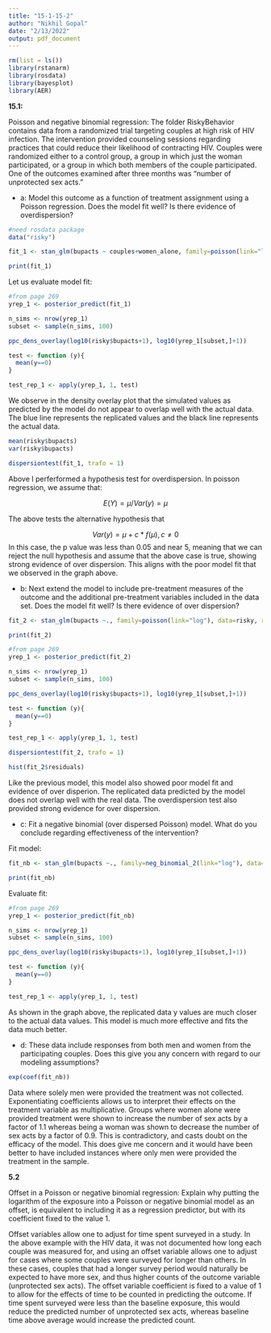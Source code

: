 ---
title: "15-1-15-2"
author: "Nikhil Gopal"
date: "2/13/2022"
output: pdf_document
---

```{r, message=FALSE, warning=FALSE}
rm(list = ls())
library(rstanarm)
library(rosdata)
library(bayesplot)
library(AER)
```


**15.1:**

Poisson and negative binomial regression: The folder RiskyBehavior contains data from a
randomized trial targeting couples at high risk of HIV infection. The intervention provided
counseling sessions regarding practices that could reduce their likelihood of contracting HIV. Couples were randomized either to a control group, a group in which just the woman participated, or a group in which both members of the couple participated. One of the outcomes examined after three months was “number of unprotected sex acts.”

+ a: Model this outcome as a function of treatment assignment using a Poisson regression. Does the model fit well? Is there evidence of overdispersion?

```{r}
#need rosdata package
data("risky")

fit_1 <- stan_glm(bupacts ~ couples+women_alone, family=poisson(link="log"), data=risky, refresh = 0)

print(fit_1)
```

Let us evaluate model fit:

```{r}
#from page 269
yrep_1 <- posterior_predict(fit_1)

n_sims <- nrow(yrep_1)
subset <- sample(n_sims, 100)

ppc_dens_overlay(log10(risky$bupacts+1), log10(yrep_1[subset,]+1))

test <- function (y){
  mean(y==0)
}

test_rep_1 <- apply(yrep_1, 1, test)

```



We observe in the density overlay plot that the simulated values as predicted by the model do not appear to overlap well with the actual data. The blue line represents the replicated values and the black line represents the actual data. 

```{r}

mean(risky$bupacts)
var(risky$bupacts)

dispersiontest(fit_1, trafo = 1)
```


Above I perferformed a hypothesis test for overdispersion. In poisson regression, we assume that: 

$$E(Y) = \mu / Var(y) = \mu$$

The above tests the alternative hypothesis that

$$Var(y) = \mu + c * f(\mu), c \neq 0$$
In this case, the p value was less than 0.05 and near 5, meaning that we can reject the null hypothesis and assume that the above case is true, showing strong evidence of over dispersion. This aligns with the poor model fit that we observed in the graph above.



+ b: Next extend the model to include pre-treatment measures of the outcome and the additional pre-treatment variables included in the data set. Does the model fit well? Is there evidence of over dispersion?

```{r}

fit_2 <- stan_glm(bupacts ~., family=poisson(link="log"), data=risky, refresh = 0)

print(fit_2)
```

```{r}
#from page 269
yrep_1 <- posterior_predict(fit_2)

n_sims <- nrow(yrep_1)
subset <- sample(n_sims, 100)

ppc_dens_overlay(log10(risky$bupacts+1), log10(yrep_1[subset,]+1))

test <- function (y){
  mean(y==0)
}

test_rep_1 <- apply(yrep_1, 1, test)

```

```{r}

dispersiontest(fit_2, trafo = 1)

hist(fit_2$residuals)
```

Like the previous model, this model also showed poor model fit and evidence of over disperion. The replicated data predicted by the model does not overlap well with the real data. The overdispersion test also provided strong evidence for over dispersion.


+ c: Fit a negative binomial (over dispersed Poisson) model. What do you conclude regarding effectiveness of the intervention?


Fit model:

```{r}
fit_nb <- stan_glm(bupacts ~., family=neg_binomial_2(link="log"), data=risky, refresh = 0)

print(fit_nb)
```

Evaluate fit:

```{r}
#from page 269
yrep_1 <- posterior_predict(fit_nb)

n_sims <- nrow(yrep_1)
subset <- sample(n_sims, 100)

ppc_dens_overlay(log10(risky$bupacts+1), log10(yrep_1[subset,]+1))

test <- function (y){
  mean(y==0)
}

test_rep_1 <- apply(yrep_1, 1, test)

```

As shown in the graph above, the replicated data y values are much closer to the actual data values. This model is much more effective and fits the data much better.


+ d: These data include responses from both men and women from the participating couples. Does this give you any concern with regard to our modeling assumptions?

```{r}
exp(coef(fit_nb))
```
Data where solely men were provided the treatment was not collected. Exponentiating coefficients allows us to interpret their effects on the treatment variable as multiplicative. Groups where women alone were provided treatment were shown to increase the number of sex acts by a factor of 1.1 whereas being a woman was shown to decrease the number of sex acts by a factor of 0.9. This is contradictory, and casts doubt on the efficacy of the model. This does give me concern and it would have been better to have included instances where only men were provided the treatment in the sample.


**5.2**

Offset in a Poisson or negative binomial regression: Explain why putting the logarithm of the exposure into a Poisson or negative binomial model as an offset, is equivalent to including it as a regression predictor, but with its coefficient fixed to the value 1.


Offset variables allow one to adjust for time spent surveyed in a study. In the above example with the HIV data, it was not documented how long each couple was measured for, and using an offset variable allows one to adjust for cases where some couples were surveyed for longer than others. In these cases, couples that had a longer survey period would naturally be expected to have more sex, and thus higher counts of the outcome variable (unprotected sex acts). The offset variable coefficient is fixed to a value of 1 to allow for the effects of time to be counted in predicting the outcome. If time spent surveyed were less than the baseline exposure, this would reduce the predicted number of unprotected sex acts, whereas baseline time above average would increase the predicted count.
